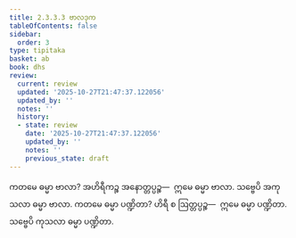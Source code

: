 ```yaml
---
title: 2.3.3.3 ဗာလဒုက
tableOfContents: false
sidebar:
  order: 3
type: tipitaka
basket: ab
book: dhs
review:
  current: review
  updated: '2025-10-27T21:47:37.122056'
  updated_by: ''
  notes: ''
  history:
  - state: review
    date: '2025-10-27T21:47:37.122056'
    updated_by: ''
    notes: ''
    previous_state: draft
---
```



<ReviewStatus review={frontmatter.review} showDetails={true} />

<HypothesisAnnotation frontmatter={frontmatter} />

<DynamicBreadcrumb />

<Division number="1307" book="dhs" e="ch" v="29" p="255">

<Paragraph number="2009" book="dhs">
ကတမေ ဓမ္မာ ဗာလာ? အဟိရီကဉ္စ အနောတ္တပ္ပဉ္စ—  ဣမေ ဓမ္မာ ဗာလာ. သဗ္ဗေပိ အကုသလာ ဓမ္မာ ဗာလာ.
</Paragraph>

</Division>
<Division number="1308" book="dhs" e="ch" v="29" p="256">

<Paragraph number="2010" book="dhs">
ကတမေ ဓမ္မာ ပဏ္ဍိတာ? ဟိရီ စ ဩတ္တပ္ပဉ္စ—  ဣမေ ဓမ္မာ ပဏ္ဍိတာ. သဗ္ဗေပိ ကုသလာ ဓမ္မာ ပဏ္ဍိတာ.
</Paragraph>
</Division>